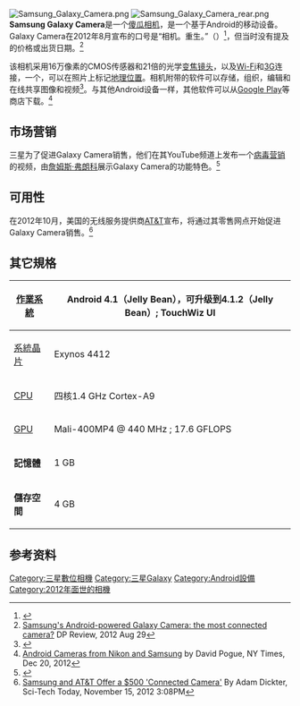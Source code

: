 {{for|相似名称的移动设备系列|Samsung Galaxy系列}}
{{Infobox camera
| model        = [[File:Galaxy_Camera_logo.svg|200px]]
| image_name   = Samsung Galaxy Camera.jpg
| maker        = Samsung
| type         = [[傻瓜相机|傻瓜相机]]
| sensor       = BSI CMOS 1/2.3"
| res          = 16 [[Pixel#Megapixel|megapixels]]
| lens         = 4.1-86.1 mm (21x optical zoom)
| shutter      =
| shutterRange = 16-1/2,000秒
| metering     =
| emode        =
| mmode        =
| farea        =
| fmode        =
| cont         =
| viewfinder   =
| speedRange   = ISO 100-3200
| flash        = Built-in
| flbkt        =
| fcbkt        =
| WB           =
| wbbkt        =
| rearLCD      = 4.8" (122 mm) LCD [[触摸屏|触摸屏]], 1280 x 720 分辨率
| storage      = 8GB 支持 micro-SD/SDHC/SDXC
| battery      =  1650 mAh
| dimensions   = 70.8 x 128.7 x 19.1mm
| weight       = 300g
| obp          =
| madeIn       =
}}
[[File:Samsung_Galaxy_Camera.png|thumb]]
[[File:Samsung_Galaxy_Camera_rear.png|thumb]]
'''Samsung Galaxy Camera'''是一个[[傻瓜相机|傻瓜相机]]，是一个基于Android的移动设备。Galaxy Camera在2012年8月宣布的口号是“相机。重生。”（{{lang-en|Camera. Reborn.}}）<ref>{{cite web|url=http://www.samsung.com/sg/promotions/galaxycamera/|title=Samsung GALAXY Camera|publisher=Samsung Electronics|date=|accessdate=2012-09-18|deadurl=yes|archiveurl=https://web.archive.org/web/20120919001059/http://www.samsung.com/sg/promotions/galaxycamera/|archivedate=2012-09-19}}</ref>，但当时没有提及的价格或出货日期。<ref>[http://www.dpreview.com/news/2012/08/29/Samsung-Galaxy-Camera Samsung's Android-powered Galaxy Camera: the most connected camera?] {{Wayback|url=http://www.dpreview.com/news/2012/08/29/Samsung-Galaxy-Camera |date=20130709121526 }} DP Review, 2012 Aug 29</ref>

该相机采用16万像素的CMOS传感器和21倍的光学[[变焦镜头|变焦镜头]]，以及[[Wi-Fi|Wi-Fi]]和[[3G|3G]]连接，一个{{link-en|GPS接收器|GPS navigation device}}，可以在照片上标记[[地理标记的照片|地理位置]]。相机附带的软件可以存储，组织，编辑和在线共享图像和视频<ref>{{cite web |author=Samsung Galaxy Camera review |url=http://www.androidcentral.com/samsung-galaxy-camera-review |title=Samsung Galaxy Camera review |publisher=Android Central |date= |accessdate=2013-01-09 |archive-date=2013-01-07 |archive-url=https://web.archive.org/web/20130107084544/http://www.androidcentral.com/samsung-galaxy-camera-review |dead-url=no }}</ref>。与其他Android设备一样，其他软件可以从[[Google_Play|Google Play]]等商店下载。<ref>[http://www.nytimes.com/2012/12/20/technology/personaltech/androidcameras-from-nikon-and-samsung-go-beyond-cellphones-review.html?pagewanted=all&_r=0 Android Cameras from Nikon and Samsung] {{Wayback|url=http://www.nytimes.com/2012/12/20/technology/personaltech/androidcameras-from-nikon-and-samsung-go-beyond-cellphones-review.html?pagewanted=all&_r=0 |date=20121223081408 }} by David Pogue, NY Times, Dec 20, 2012</ref>


== 市场营销 ==
三星为了促进Galaxy Camera销售，他们在其YouTube频道上发布一个[[病毒营销|病毒营销]]的视频，由[[詹姆斯·弗朗科|詹姆斯·弗朗科]]展示Galaxy Camera的功能特色。<ref>{{cite web |url=http://www.cultbox.co.uk/features/gift-guides/5746-james-francos-guide-to-the-samsung-galaxy-camera |title=James Franco's Guide to the Samsung Galaxy Camera |publisher=Cultbox |date=2012-12-30 |accessdate=2013-01-18 |archive-date=2013-01-11 |archive-url=https://web.archive.org/web/20130111112550/http://www.cultbox.co.uk/features/gift-guides/5746-james-francos-guide-to-the-samsung-galaxy-camera |dead-url=no }}</ref>

== 可用性 ==
在2012年10月，美国的无线服务提供商[[AT&T|AT&T]]宣布，将通过其零售网点开始促进Galaxy Camera销售。<ref>[http://www.sci-tech-today.com/story.xhtml?story_id=03300417VM59&page=1 Samsung and AT&T Offer a $500 'Connected Camera'] {{Wayback|url=http://www.sci-tech-today.com/story.xhtml?story_id=03300417VM59&page=1 |date=20131202231748 }}
By Adam Dickter, Sci-Tech Today, November 15, 2012 3:08PM</ref>

== 其它規格 ==
{| class="wikitable"
|-
![[行動作業系統|作業系統]]
| Android 4.1（Jelly Bean），可升级到4.1.2（Jelly Bean）; TouchWiz UI
|-
![[系统芯片|系統晶片]]
| Exynos 4412
|-
![[中央處理器|CPU]]
| 四核1.4 GHz Cortex-A9
|-
![[圖形處理器|GPU]]
| Mali-400MP4 @ 440 MHz ; 17.6 GFLOPS
|-
!'''記憶體'''
| 1 GB
|-
!'''儲存空間'''
| 4 GB
|}

== 参考资料 ==
{{reflist}}

{{Android other|state=expanded}}

[[Category:三星數位相機|Category:三星數位相機]]
[[Category:三星Galaxy|Category:三星Galaxy]]
[[Category:Android設備|Category:Android設備]]
[[Category:2012年面世的相機|Category:2012年面世的相機]]